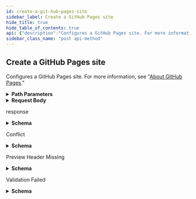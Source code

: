 ```yaml
---
id: create-a-git-hub-pages-site
sidebar_label: Create a GitHub Pages site
hide_title: true
hide_table_of_contents: true
api: {"description":"Configures a GitHub Pages site. For more information, see \"[About GitHub Pages](/github/working-with-github-pages/about-github-pages).\"","externalDocs":{"description":"API method documentation","url":"https://docs.github.com/rest/reference/repos#create-a-github-pages-site"},"operationId":"repos/create-pages-site","parameters":[{"in":"path","name":"owner","required":true,"schema":{"type":"string"}},{"in":"path","name":"repo","required":true,"schema":{"type":"string"}}],"requestBody":{"content":{"application/json":{"example":{"source":{"branch":"main","path":"/docs"}},"schema":{"description":"The source branch and directory used to publish your Pages site.","properties":{"source":{"description":"The source branch and directory used to publish your Pages site.","properties":{"branch":{"description":"The repository branch used to publish your site's source files.","type":"string"},"path":{"default":"/","description":"The repository directory that includes the source files for the Pages site. Allowed paths are `/` or `/docs`. Default: `/`","enum":["/","/docs"],"type":"string"}},"required":["branch"],"type":"object"}},"required":["source"],"type":"object"}}}},"responses":{"201":{"content":{"application/json":{"examples":{"default":{"value":{"cname":"developer.github.com","custom_404":false,"html_url":"https://developer.github.com","public":true,"source":{"branch":"master","path":"/"},"status":"built","url":"https://api.github.com/repos/github/developer.github.com/pages"}}},"schema":{"description":"The configuration for GitHub Pages for a repository.","properties":{"cname":{"description":"The Pages site's custom domain","example":"example.com","nullable":true,"type":"string"},"custom_404":{"default":false,"description":"Whether the Page has a custom 404 page.","example":false,"type":"boolean"},"html_url":{"description":"The web address the Page can be accessed from.","example":"https://example.com","format":"uri","type":"string"},"public":{"description":"Whether the GitHub Pages site is publicly visible. If set to `true`, the site is accessible to anyone on the internet. If set to `false`, the site will only be accessible to users who have at least `read` access to the repository that published the site.","example":true,"type":"boolean"},"source":{"properties":{"branch":{"type":"string"},"path":{"type":"string"}},"required":["branch","path"],"title":"Pages Source Hash","type":"object"},"status":{"description":"The status of the most recent build of the Page.","enum":["built","building","errored"],"example":"built","nullable":true,"type":"string"},"url":{"description":"The API address for accessing this Page resource.","example":"https://api.github.com/repos/github/hello-world/pages","format":"uri","type":"string"}},"required":["url","status","cname","custom_404","public"],"title":"GitHub Pages","type":"object"}}},"description":"response"},"409":{"content":{"application/json":{"schema":{"description":"Basic Error","properties":{"documentation_url":{"type":"string"},"message":{"type":"string"}},"title":"Basic Error","type":"object"}}},"description":"Conflict"},"415":{"content":{"application/json":{"schema":{"properties":{"documentation_url":{"type":"string"},"message":{"type":"string"}},"required":["message","documentation_url"],"type":"object"}}},"description":"Preview Header Missing"},"422":{"content":{"application/json":{"schema":{"description":"Validation Error","properties":{"documentation_url":{"type":"string"},"errors":{"items":{"properties":{"code":{"type":"string"},"field":{"type":"string"},"index":{"type":"integer"},"message":{"type":"string"},"resource":{"type":"string"},"value":{"oneOf":[{"nullable":true,"type":"string"},{"nullable":true,"type":"integer"},{"items":{"type":"string"},"nullable":true,"type":"array"}]}},"required":["code"],"type":"object"},"type":"array"},"message":{"type":"string"}},"required":["message","documentation_url"],"title":"Validation Error","type":"object"}}},"description":"Validation Failed"}},"tags":["repos"],"x-github":{"category":"repos","enabledForGitHubApps":true,"githubCloudOnly":false,"previews":[{"name":"switcheroo","note":"Enabling and disabling Pages in the Pages API is currently available for developers to preview. See the [blog post](https://developer.github.com/changes/2019-03-14-enabling-disabling-pages/) preview for more details. To access the new endpoints during the preview period, you must provide a custom [media type](https://docs.github.com/rest/overview/media-types) in the `Accept` header:\n```shell\napplication/vnd.github.switcheroo-preview+json\n```","required":true}],"subcategory":"pages"},"method":"post","path":"/repos/{owner}/{repo}/pages","servers":[{"url":"https://api.github.com"}],"jsonRequestBodyExample":{"source":{"branch":"string","path":"/"}},"info":{"contact":{"name":"Support","url":"https://support.github.com/contact"},"description":"GitHub's v3 REST API.","license":{"name":"MIT","url":"https://spdx.org/licenses/MIT"},"termsOfService":"https://docs.github.com/articles/github-terms-of-service","title":"GitHub v3 REST API","version":"1.1.4","x-apisguru-categories":["collaboration","developer_tools"],"x-logo":{"url":"https://twitter.com/github/profile_image?size=original"},"x-origin":[{"format":"openapi","url":"https://raw.githubusercontent.com/github/rest-api-description/main/descriptions/api.github.com/api.github.com.json","version":"3.0"}],"x-providerName":"github.com"},"postman":{"name":"Create a GitHub Pages site","description":{"content":"Configures a GitHub Pages site. For more information, see \"[About GitHub Pages](/github/working-with-github-pages/about-github-pages).\"","type":"text/plain"},"url":{"path":["repos",":owner",":repo","pages"],"host":["{{baseUrl}}"],"query":[],"variable":[{"disabled":false,"description":{"content":"(Required) ","type":"text/plain"},"type":"any","value":"","key":"owner"},{"disabled":false,"description":{"content":"(Required) ","type":"text/plain"},"type":"any","value":"","key":"repo"}]},"header":[{"key":"Content-Type","value":"application/json"},{"key":"Accept","value":"application/json"}],"method":"POST","body":{"mode":"raw","raw":"\"\"","options":{"raw":{"language":"json"}}}}}
sidebar_class_name: "post api-method"
---
```



## Create a GitHub Pages site



Configures a GitHub Pages site. For more information, see &quot;[About GitHub Pages](/github/working-with-github-pages/about-github-pages).&quot;

<details style={{"marginBottom":"1rem"}}><summary style={{}}><strong>Path Parameters</strong></summary><div><ul><ParamsItem className={"paramsItem"} param={{"in":"path","name":"owner","required":true,"schema":{"type":"string"}}}></ParamsItem><ParamsItem className={"paramsItem"} param={{"in":"path","name":"repo","required":true,"schema":{"type":"string"}}}></ParamsItem></ul></div></details><details style={{}}><summary style={{"textAlign":"left"}}><strong>Request Body</strong></summary><div style={{"textAlign":"left","marginLeft":"1rem"}}></div><ul style={{"marginLeft":"1rem"}}><SchemaItem collapsible={true} className={"schemaItem"}><details style={{}}><summary style={{}}><strong>source</strong><span style={{"opacity":"0.6"}}> object</span><strong style={{"fontSize":"var(--ifm-code-font-size)","color":"var(--openapi-required)"}}> required</strong></summary><div style={{"marginLeft":"1rem"}}><div style={{"marginTop":".5rem","marginBottom":".5rem"}}>

The source branch and directory used to publish your Pages site.

</div><ul><SchemaItem collapsible={false} name={"branch"} required={true} schemaDescription={"The repository branch used to publish your site's source files."} schemaName={"string"} qualifierMessage={undefined}></SchemaItem><SchemaItem collapsible={false} name={"path"} required={false} schemaDescription={"The repository directory that includes the source files for the Pages site. Allowed paths are `/` or `/docs`. Default: `/`"} schemaName={"string"} qualifierMessage={"**Possible values:** [`/`, `/docs`]"}></SchemaItem></ul></div></details></SchemaItem></ul></details><div><ApiTabs><TabItem label={"201"} value={"201"}><div>

response

</div><div><details style={{}}><summary style={{"textAlign":"left"}}><strong>Schema</strong></summary><div style={{"textAlign":"left","marginLeft":"1rem"}}></div><ul style={{"marginLeft":"1rem"}}><SchemaItem collapsible={false} name={"cname"} required={true} schemaDescription={"The Pages site's custom domain"} schemaName={"string"} qualifierMessage={undefined}></SchemaItem><SchemaItem collapsible={false} name={"custom_404"} required={true} schemaDescription={"Whether the Page has a custom 404 page."} schemaName={"boolean"} qualifierMessage={undefined}></SchemaItem><SchemaItem collapsible={false} name={"html_url"} required={false} schemaDescription={"The web address the Page can be accessed from."} schemaName={"uri"} qualifierMessage={undefined}></SchemaItem><SchemaItem collapsible={false} name={"public"} required={true} schemaDescription={"Whether the GitHub Pages site is publicly visible. If set to `true`, the site is accessible to anyone on the internet. If set to `false`, the site will only be accessible to users who have at least `read` access to the repository that published the site."} schemaName={"boolean"} qualifierMessage={undefined}></SchemaItem><SchemaItem collapsible={true} className={"schemaItem"}><details style={{}}><summary style={{}}><strong>source</strong><span style={{"opacity":"0.6"}}> object</span></summary><div style={{"marginLeft":"1rem"}}><ul><SchemaItem collapsible={false} name={"branch"} required={true} schemaDescription={undefined} schemaName={"string"} qualifierMessage={undefined}></SchemaItem><SchemaItem collapsible={false} name={"path"} required={true} schemaDescription={undefined} schemaName={"string"} qualifierMessage={undefined}></SchemaItem></ul></div></details></SchemaItem><SchemaItem collapsible={false} name={"status"} required={true} schemaDescription={"The status of the most recent build of the Page."} schemaName={"string"} qualifierMessage={"**Possible values:** [`built`, `building`, `errored`]"}></SchemaItem><SchemaItem collapsible={false} name={"url"} required={true} schemaDescription={"The API address for accessing this Page resource."} schemaName={"uri"} qualifierMessage={undefined}></SchemaItem></ul></details></div></TabItem><TabItem label={"409"} value={"409"}><div>

Conflict

</div><div><details style={{}}><summary style={{"textAlign":"left"}}><strong>Schema</strong></summary><div style={{"textAlign":"left","marginLeft":"1rem"}}></div><ul style={{"marginLeft":"1rem"}}><SchemaItem collapsible={false} name={"documentation_url"} required={false} schemaDescription={undefined} schemaName={"string"} qualifierMessage={undefined}></SchemaItem><SchemaItem collapsible={false} name={"message"} required={false} schemaDescription={undefined} schemaName={"string"} qualifierMessage={undefined}></SchemaItem></ul></details></div></TabItem><TabItem label={"415"} value={"415"}><div>

Preview Header Missing

</div><div><details style={{}}><summary style={{"textAlign":"left"}}><strong>Schema</strong></summary><div style={{"textAlign":"left","marginLeft":"1rem"}}></div><ul style={{"marginLeft":"1rem"}}><SchemaItem collapsible={false} name={"documentation_url"} required={true} schemaDescription={undefined} schemaName={"string"} qualifierMessage={undefined}></SchemaItem><SchemaItem collapsible={false} name={"message"} required={true} schemaDescription={undefined} schemaName={"string"} qualifierMessage={undefined}></SchemaItem></ul></details></div></TabItem><TabItem label={"422"} value={"422"}><div>

Validation Failed

</div><div><details style={{}}><summary style={{"textAlign":"left"}}><strong>Schema</strong></summary><div style={{"textAlign":"left","marginLeft":"1rem"}}></div><ul style={{"marginLeft":"1rem"}}><SchemaItem collapsible={false} name={"documentation_url"} required={true} schemaDescription={undefined} schemaName={"string"} qualifierMessage={undefined}></SchemaItem><SchemaItem collapsible={true} className={"schemaItem"}><details style={{}}><summary style={{}}><strong>errors</strong><span style={{"opacity":"0.6"}}> object[]</span></summary><div style={{"marginLeft":"1rem"}}><ul><SchemaItem collapsible={false} name={"code"} required={true} schemaDescription={undefined} schemaName={"string"} qualifierMessage={undefined}></SchemaItem><SchemaItem collapsible={false} name={"field"} required={false} schemaDescription={undefined} schemaName={"string"} qualifierMessage={undefined}></SchemaItem><SchemaItem collapsible={false} name={"index"} required={false} schemaDescription={undefined} schemaName={"integer"} qualifierMessage={undefined}></SchemaItem><SchemaItem collapsible={false} name={"message"} required={false} schemaDescription={undefined} schemaName={"string"} qualifierMessage={undefined}></SchemaItem><SchemaItem collapsible={false} name={"resource"} required={false} schemaDescription={undefined} schemaName={"string"} qualifierMessage={undefined}></SchemaItem><SchemaItem collapsible={false} name={"value"} required={false} schemaDescription={undefined} schemaName={""} qualifierMessage={undefined}></SchemaItem></ul></div></details></SchemaItem><SchemaItem collapsible={false} name={"message"} required={true} schemaDescription={undefined} schemaName={"string"} qualifierMessage={undefined}></SchemaItem></ul></details></div></TabItem></ApiTabs></div>
      